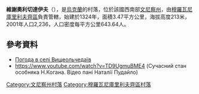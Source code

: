{{coord|48|43|25|N|27|41|3|E|scale:30000|display=title}}

'''維謝奧利切達伊夫'''（{{lang-uk|Вищеольчедаїв}}），是[[烏克蘭|烏克蘭]]的村落，位於該國西南部[[文尼察州|文尼察州]]，由[[穆羅瓦尼庫里利夫齊區|穆羅瓦尼庫里利夫齊區]]負責管轄，始建於1324年，面積3.47平方公里，海拔高度213米，2001年人口2,236，人口密度每平方公里643.64人。

==參考資料==
* [http://weather.in.ua/ua/vinnickaja/3848 Погода в селі Вищеольчедаїв] {{Wayback|url=http://weather.in.ua/ua/vinnickaja/3848 |date=20111220075227 }}
* https://www.youtube.com/watch?v=TD9UgmuBME4 (Сучасний стан особняка Н.Когана. Відео пані Наталії Пудайло)

[[Category:文尼察州村落|Category:文尼察州村落]]
[[Category:穆羅瓦尼庫里利夫齊區村落|Category:穆羅瓦尼庫里利夫齊區村落]]


{{Vinnytsia-geo-stub}}